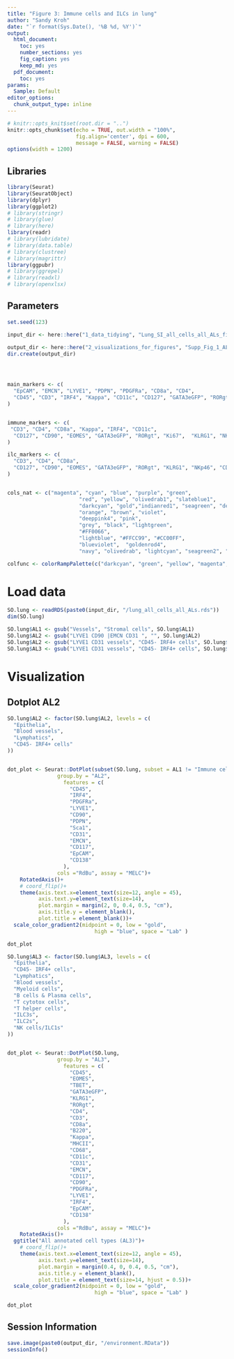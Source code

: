 ```yaml
---
title: "Figure 3: Immune cells and ILCs in lung"
author: "Sandy Kroh"
date: "`r format(Sys.Date(), '%B %d, %Y')`"
output:
  html_document:
    toc: yes
    number_sections: yes
    fig_caption: yes
    keep_md: yes
  pdf_document:
    toc: yes
params:
  Sample: Default
editor_options:
  chunk_output_type: inline
---
```


```r
# knitr::opts_knit$set(root.dir = "..")
knitr::opts_chunk$set(echo = TRUE, out.width = "100%", 
                      fig.align='center', dpi = 600, 
                      message = FALSE, warning = FALSE)
options(width = 1200)
```

## Libraries

```r
library(Seurat)
library(SeuratObject)
library(dplyr)
library(ggplot2)
# library(stringr)
# library(glue)
# library(here)
library(readr)
# library(lubridate)
# library(data.table)
# library(clustree)
# library(magrittr)
library(ggpubr)
# library(ggrepel)
# library(readxl)
# library(openxlsx)
```

## Parameters

```r
set.seed(123)

input_dir <- here::here("1_data_tidying", "Lung_SI_all_cells_all_ALs_files")

output_dir <- here::here("2_visualizations_for_figures", "Supp_Fig_1_AL2_in_lung_files")
dir.create(output_dir)




main_markers <- c(
  "EpCAM", "EMCN", "LYVE1", "PDPN", "PDGFRa", "CD8a", "CD4",
  "CD45", "CD3", "IRF4", "Kappa", "CD11c", "CD127", "GATA3eGFP", "RORgt"
)


immune_markers <- c(
 "CD3", "CD4", "CD8a", "Kappa", "IRF4", "CD11c",
  "CD127", "CD90", "EOMES", "GATA3eGFP", "RORgt", "Ki67",  "KLRG1", "NKp46", "CD117", "Areg", "CCR6", "CD44", "MHCII", "Sca1"
)

ilc_markers <- c(
  "CD3", "CD4", "CD8a",
  "CD127", "CD90", "EOMES", "GATA3eGFP", "RORgt", "KLRG1", "NKp46", "CD117", "CCR6", "MHCII", "Ki67", "Areg", "IRF4", "Sca1", "CD44"
)


cols_nat <- c("magenta", "cyan", "blue", "purple", "green", 
                       "red", "yellow", "olivedrab1", "slateblue1", 
                       "darkcyan", "gold","indianred1", "seagreen", "deeppink", 
                       "orange", "brown", "violet",
                       "deeppink4", "pink", 
                       "grey", "black", "lightgreen", 
                       "#FF0066",  
                       "lightblue", "#FFCC99", "#CC00FF", 
                       "blueviolet",  "goldenrod4", 
                       "navy", "olivedrab", "lightcyan", "seagreen2", "darkviolet", "lightpink", "slateblue4", "olivedrab2")

colfunc <- colorRampPalette(c("darkcyan", "green", "yellow", "magenta", "purple"))

```

# Load data

```r

SO.lung <- readRDS(paste0(input_dir, "/lung_all_cells_all_ALs.rds"))
dim(SO.lung)

SO.lung$AL1 <- gsub("Vessels", "Stromal cells", SO.lung$AL1)
SO.lung$AL2 <- gsub("LYVE1 CD90 |EMCN CD31 ", "", SO.lung$AL2)
SO.lung$AL2 <- gsub("LYVE1 CD31 vessels", "CD45- IRF4+ cells", SO.lung$AL2)
SO.lung$AL3 <- gsub("LYVE1 CD31 vessels", "CD45- IRF4+ cells", SO.lung$AL3)
```

# Visualization

## Dotplot AL2

```r

SO.lung$AL2 <- factor(SO.lung$AL2, levels = c(
  "Epithelia",
  "Blood vessels",
  "Lymphatics",
  "CD45- IRF4+ cells"
))


dot_plot <- Seurat::DotPlot(subset(SO.lung, subset = AL1 != "Immune cells"), 
                group.by = "AL2",
                  features = c(
                    "CD45", 
                    "IRF4",
                    "PDGFRa", 
                    "LYVE1",
                    "CD90", 
                    "PDPN", 
                    "Sca1", 
                    "CD31", 
                    "EMCN", 
                    "CD117",
                    "EpCAM", 
                    "CD138" 
                  ), 
                cols ="RdBu", assay = "MELC")+   
    RotatedAxis()+
    # coord_flip()+
    theme(axis.text.x=element_text(size=12, angle = 45),
          axis.text.y=element_text(size=14), 
          plot.margin = margin(2, 0, 0.4, 0.5, "cm"), 
          axis.title.y = element_blank(), 
          plot.title = element_blank())+ 
  scale_color_gradient2(midpoint = 0, low = "gold", 
                            high = "blue", space = "Lab" )

dot_plot
```

```r

SO.lung$AL3 <- factor(SO.lung$AL3, levels = c(
  "Epithelia",
  "CD45- IRF4+ cells",
  "Lymphatics",
  "Blood vessels", 
  "Myeloid cells", 
  "B cells & Plasma cells", 
  "T cytotox cells", 
  "T helper cells", 
  "ILC3s", 
  "ILC2s", 
  "NK cells/ILC1s"
))


dot_plot <- Seurat::DotPlot(SO.lung, 
                group.by = "AL3",
                  features = c(
                    "CD45", 
                    "EOMES", 
                    "TBET", 
                    "GATA3eGFP", 
                    "KLRG1", 
                    "RORgt",
                    "CD4", 
                    "CD3", 
                    "CD8a", 
                    "B220", 
                    "Kappa",
                    "MHCII", 
                    "CD68", 
                    "CD11c",
                    "CD31", 
                    "EMCN", 
                    "CD117",
                    "CD90", 
                    "PDGFRa", 
                    "LYVE1",
                    "IRF4",
                    "EpCAM", 
                    "CD138" 
                  ), 
                cols ="RdBu", assay = "MELC")+   
    RotatedAxis()+
  ggtitle("All annotated cell types (AL3)")+
    # coord_flip()+
    theme(axis.text.x=element_text(size=12, angle = 45),
          axis.text.y=element_text(size=14), 
          plot.margin = margin(0.4, 0, 0.4, 0.5, "cm"), 
          axis.title.y = element_blank(), 
          plot.title = element_text(size=14, hjust = 0.5))+ 
  scale_color_gradient2(midpoint = 0, low = "gold", 
                            high = "blue", space = "Lab" )

dot_plot
```

## Session Information

```r
save.image(paste0(output_dir, "/environment.RData"))
sessionInfo()
```
